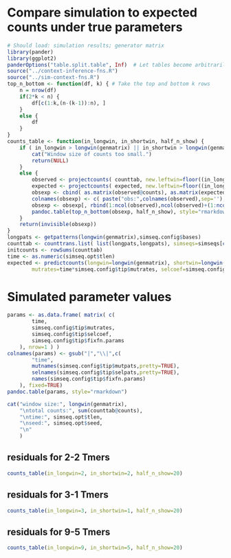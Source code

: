 # Compare simulation to expected counts under true parameters

```r
# Should load: simulation results; generator matrix
library(pander)
library(ggplot2)
panderOptions("table.split.table", Inf)  # Let tables become arbitrarily wide rather than wrapping.
source("../context-inference-fns.R")
source("../sim-context-fns.R")
top_n_bottom <- function(df, k) { # Take the top and bottom k rows
    n = nrow(df)
    if(2*k < n) {
        df[c(1:k,(n-(k-1)):n), ]
    }
    else {
        df
    }
}
counts_table <- function(in_longwin, in_shortwin, half_n_show) {
    if ( in_longwin > longwin(genmatrix) || in_shortwin > longwin(genmatrix) ) {
        cat("Window size of counts too small.")
        return(NULL)
    }
    else {
        observed <- projectcounts( counttab, new.leftwin=floor((in_longwin-in_shortwin)/2), new.shortwin=in_shortwin, new.longwin=in_longwin, overlapping=TRUE )
        expected <- projectcounts( expected, new.leftwin=floor((in_longwin-in_shortwin)/2), new.shortwin=in_shortwin, new.longwin=in_longwin, overlapping=TRUE )
        obsexp <- cbind( as.matrix(observed@counts), as.matrix(expected@counts) )
        colnames(obsexp) <- c( paste("obs:",colnames(observed),sep=''), paste("exp:",colnames(observed),sep='') )
        obsexp <- obsexp[, rbind(1:ncol(observed),ncol(observed)+(1:ncol(observed)))]
        pandoc.table(top_n_bottom(obsexp, half_n_show), style="rmarkdown")
    }
    return(invisible(obsexp))
}
longpats <- getpatterns(longwin(genmatrix),simseq.config$bases)
counttab <- counttrans.list( list(longpats,longpats), simseqs=simseqs[c("root","tip")], leftwin=0, bases=simseq.config$bases )
initcounts <- rowSums(counttab)
time <- as.numeric(simseq.opt$tlen)
expected <- predictcounts(longwin=longwin(genmatrix), shortwin=longwin(genmatrix), leftwin=0, initcounts=initcounts, 
        mutrates=time*simseq.config$tip$mutrates, selcoef=simseq.config$tip$selcoef, genmatrix=genmatrix, params=simseq.config$tip$fixfn.params )
```

# Simulated parameter values
```r
params <- as.data.frame( matrix( c(
        time,
        simseq.config$tip$mutrates,
        simseq.config$tip$selcoef,
        simseq.config$tip$fixfn.params
    ), nrow=1 ) )
colnames(params) <- gsub("|","\\|",c(
        "time",
        mutnames(simseq.config$tip$mutpats,pretty=TRUE),
        selnames(simseq.config$tip$selpats,pretty=TRUE),
        names(simseq.config$tip$fixfn.params)
    ), fixed=TRUE)
pandoc.table(params, style="rmarkdown")
```


```r
cat("window size:", longwin(genmatrix),
    "\ntotal counts:", sum(counttab@counts),
    "\ntime:", simseq.opt$tlen,
    "\nseed:", simseq.opt$seed,
    "\n"
    )
```



## residuals for 2-2 Tmers
```r
counts_table(in_longwin=2, in_shortwin=2, half_n_show=20)
```

## residuals for 3-1 Tmers
```r
counts_table(in_longwin=3, in_shortwin=1, half_n_show=20)
```

## residuals for 9-5 Tmers
```r
counts_table(in_longwin=9, in_shortwin=5, half_n_show=20)
```

